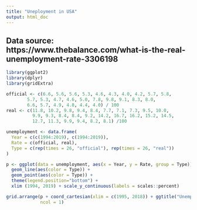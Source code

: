 ```yaml
---
title: "Uneployment in USA"
output: html_doc
---
```

Data source: https://www.thebalance.com/what-is-the-real-unemployment-rate-3306198
---

```r
library(ggplot2)
library(dplyr)
library(gridExtra)
```
```r
official <- c(6.6, 5.6, 5.6, 5.3, 4.6, 4.3, 4.0, 4.2, 5.7, 5.8,
        5.7, 5.3, 4.7, 4.6, 5.0, 7.8, 9.8, 9.1, 8.3, 8.0,
        6.6, 5.7, 4.9, 4.8, 4.4, 4.0) / 100
real <- c(11.8, 10.2, 9.8, 9.4, 8.4, 7.7, 7.1, 7.3, 9.5, 10.0,
          9.9, 9.3, 8.4, 8.4, 9.2, 14.2, 16.7, 16.2, 15.2, 14.5,
          12.7, 11.3, 9.9, 9.4, 8.2, 8.1) /100

unemployment <- data.frame(
  Year = c(c(1994:2019), c(1994:2019)),
  Rate = c(official, real),
  Type = c(rep(times = 26, "official"), rep(times = 26, "real"))
)
```
```r
p <- ggplot(data = unemployment, aes(x = Year, y = Rate, group = Type)) +
  geom_line(aes(color = Type)) +
  geom_point(aes(color = Type)) +
  theme(legend.position="bottom") +
  xlim (1994, 2019) + scale_y_continuous(labels = scales::percent)

grid.arrange(p + coord_cartesian(xlim = c(1995, 2018)) + ggtitle("Unemployment rate in USA"),
             ncol = 1)
```